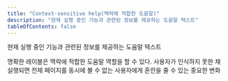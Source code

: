 ```yaml
---
title: "Context-sensitive help(맥락에 적합한 도움말)"
description: "현재 실행 중인 기능과 관련된 정보를 제공하는 도움말 텍스트"
tableOfContents: false
---
```



현재 실행 중인 기능과 관련된 정보를 제공하는 도움말 텍스트

<Aside title="참고">
명확한 레이블은 맥락에 적합한 도움말 역할을 할 수 있다.
사용자가 인식하지 못한 채 실행되면 전체 페이지를 동시에 볼 수 없는 사용자에게 혼란을 줄 수 있는 중요한 변화
</Aside>
